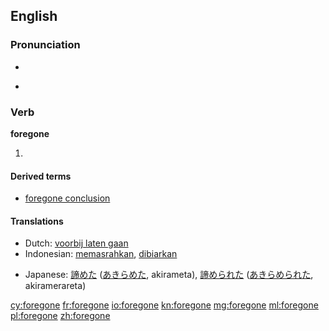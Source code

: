 ==English==

===Pronunciation===
* {{IPA|/ˈforɡɔn/}}
* {{audio|en-us-foregone.ogg|Audio (US)}}
*: {{rhymes|ɒn}}

===Verb===
'''foregone'''

# {{past participle of|[[forego]]}}

====Derived terms====
* [[foregone conclusion]]

====Translations====
{{trans-top|past participle of forego}}
* Dutch: [[voorbij laten gaan]]
* Indonesian: [[pasrah|memasrahkan]], [[biar|dibiarkan]]
{{trans-mid}}
* Japanese: [[諦めた]] ([[あきらめた]], akirameta), [[諦められた]] ([[あきらめられた]], akiramerareta)
{{trans-bottom}}

[[cy:foregone]]
[[fr:foregone]]
[[io:foregone]]
[[kn:foregone]]
[[mg:foregone]]
[[ml:foregone]]
[[pl:foregone]]
[[zh:foregone]]